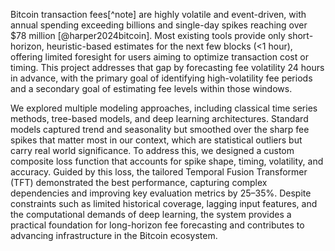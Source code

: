 Bitcoin transaction fees[^note] are highly volatile and event-driven, with annual spending exceeding billions and single-day spikes reaching over $78 million [@harper2024bitcoin]. Most existing tools provide only short-horizon, heuristic-based estimates for the next few blocks (<1 hour), offering limited foresight for users aiming to optimize transaction cost or timing. This project addresses that gap by forecasting fee volatility 24 hours in advance, with the primary goal of identifying high-volatility fee periods and a secondary goal of estimating fee levels within those windows.

We explored multiple modeling approaches, including classical time series methods, tree-based models, and deep learning architectures. Standard models captured trend and seasonality but smoothed over the sharp fee spikes that matter most in our context, which are statistical outliers but carry real world significance. To address this, we designed a custom composite loss function that accounts for spike shape, timing, volatility, and accuracy. Guided by this loss, the tailored Temporal Fusion Transformer (TFT) demonstrated the best performance, capturing complex dependencies and improving key evaluation metrics by 25–35%. Despite constraints such as limited historical coverage, lagging input features, and the computational demands of deep learning, the system provides a practical foundation for long-horizon fee forecasting and contributes to advancing infrastructure in the Bitcoin ecosystem.